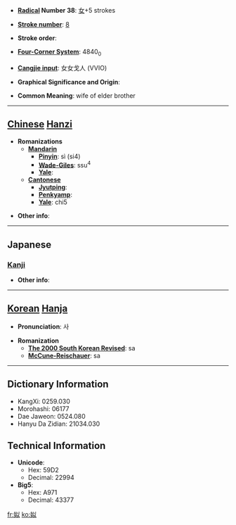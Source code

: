 * '''[[Wiktionary:Chinese radical index| Radical]] Number 38''': [[Wiktionary:Chinese radical index 女|女]]+5 strokes

* '''[[Wiktionary:Chinese total strokes index|Stroke number]]''': [[Wiktionary:Chinese total strokes index 8|8]]

* '''Stroke order''': 

* '''[[Wiktionary:Chinese four corner index|Four-Corner System]]''': 4840<sub>0</sub>

* '''[[Wiktionary:Chinese Cangjie index|Cangjie input]]''': 女女戈人 (VVIO)

* '''Graphical Significance and Origin''': 

* '''Common Meaning''': wife of elder brother

----

== [[Chinese]] [[Hanzi]] ==

* '''Romanizations'''
** '''[[Mandarin]]'''
*** '''[[Pinyin]]''': sì (si4)
*** '''[[Wade-Giles]]''': ssu<sup>4</sup>
*** '''[[Yale]]''': 
** '''[[Cantonese]]'''
*** '''[[Jyutping]]''':
*** '''[[Penkyamp]]''': 
*** '''[[Yale]]''': chi5

* '''Other info''': 

----

==Japanese==
===[[Kanji]]===
{{kanji|on readings=[[し]] (shi), [[じ]] (ji)
|kun readings=[[あね]] (ane)
}}

* '''Other info''':  

----

== [[Korean]] [[Hanja]] ==

* '''Pronunciation''': 사

* '''Romanization'''
** '''[[The 2000 South Korean Revised Romanization|The 2000 South Korean Revised]]''': sa
** '''[[McCune-Reischauer]]''': sa

----

== Dictionary Information ==

* KangXi: 0259.030
* Morohashi: 06177
* Dae Jaweon: 0524.080
* Hanyu Da Zidian: 21034.030

== Technical Information ==

* '''Unicode''':
** Hex: 59D2
** Decimal: 22994
* '''Big5''':
** Hex: A971
** Decimal: 43377

[[fr:姒]]
[[ko:姒]]